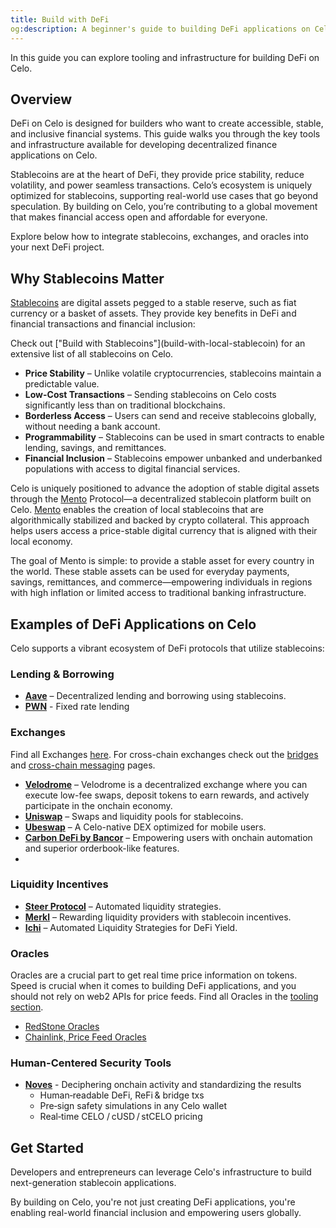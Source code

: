 ```yaml
---
title: Build with DeFi
og:description: A beginner's guide to building DeFi applications on Celo
---
```


In this guide you can explore tooling and infrastructure for building DeFi on Celo.

## Overview  

DeFi on Celo is designed for builders who want to create accessible, stable, and inclusive financial systems. This guide walks you through the key tools and infrastructure available for developing decentralized finance applications on Celo.

Stablecoins are at the heart of DeFi, they provide price stability, reduce volatility, and power seamless transactions. Celo’s ecosystem is uniquely optimized for stablecoins, supporting real-world use cases that go beyond speculation. By building on Celo, you’re contributing to a global movement that makes financial access open and affordable for everyone.

Explore below how to integrate stablecoins, exchanges, and oracles into your next DeFi project.

## Why Stablecoins Matter  

[Stablecoins](build-with-local-stablecoin) are digital assets pegged to a stable reserve, such as fiat currency or a basket of assets. They provide key benefits in DeFi and financial transactions and financial inclusion:  

<Info>
Check out ["Build with Stablecoins"](build-with-local-stablecoin) for an extensive list of all stablecoins on Celo.
</Info>

- **Price Stability** – Unlike volatile cryptocurrencies, stablecoins maintain a predictable value.  
- **Low-Cost Transactions** – Sending stablecoins on Celo costs significantly less than on traditional blockchains.  
- **Borderless Access** – Users can send and receive stablecoins globally, without needing a bank account.  
- **Programmability** – Stablecoins can be used in smart contracts to enable lending, savings, and remittances.  
- **Financial Inclusion** – Stablecoins empower unbanked and underbanked populations with access to digital financial services.  

Celo is uniquely positioned to advance the adoption of stable digital assets through the [Mento](https://www.mento.org/) Protocol—a decentralized stablecoin platform built on Celo. [Mento](https://www.mento.org/) enables the creation of local stablecoins that are algorithmically stabilized and backed by crypto collateral. This approach helps users access a price-stable digital currency that is aligned with their local economy.

The goal of Mento is simple: to provide a stable asset for every country in the world. These stable assets can be used for everyday payments, savings, remittances, and commerce—empowering individuals in regions with high inflation or limited access to traditional banking infrastructure.

## Examples of DeFi Applications on Celo  

Celo supports a vibrant ecosystem of DeFi protocols that utilize stablecoins:  

### Lending & Borrowing  

- **[Aave](https://aave.com/)** – Decentralized lending and borrowing using stablecoins.
- **[PWN](https://pwn.xyz/)**  - Fixed rate lending

### Exchanges

Find all Exchanges [here](/about-celo/exchanges). For cross-chain exchanges check out the [bridges](/developer/bridges) and [cross-chain messaging](/developer/bridges/cross-chain-messaging) pages. 

- **[Velodrome](https://velodrome.finance/)** – Velodrome is a decentralized exchange where you can execute low-fee swaps, deposit tokens to earn rewards, and actively participate in the onchain economy.
- **[Uniswap](https://app.uniswap.org/)** – Swaps and liquidity pools for stablecoins.  
- **[Ubeswap](https://ubeswap.org/)** – A Celo-native DEX optimized for mobile users.  
- **[Carbon DeFi by Bancor](https://www.carbondefi.xyz/)** – Empowering users with onchain automation and superior orderbook-like features. 
- 

### Liquidity Incentives  

- **[Steer Protocol](https://steer.finance/)** – Automated liquidity strategies.  
- **[Merkl](https://app.merkl.xyz/)** – Rewarding liquidity providers with stablecoin incentives.
- **[Ichi](https://www.ichi.org/)** – Automated Liquidity Strategies for DeFi Yield.

### Oracles

Oracles are a crucial part to get real time price information on tokens. Speed is crucial when it comes to building DeFi applications, and you should not rely on web2 APIs for price feeds. Find all Oracles in the [tooling section](/developer/oracles).

- [RedStone Oracles](/developer/oracles/redstone)
- [Chainlink, Price Feed Oracles](https://docs.chain.link/data-feeds/price-feeds/addresses?network=celo)

### Human-Centered Security Tools

- **[Noves](https://docs.noves.fi/reference/api-overview)** - Deciphering onchain activity and standardizing the results
  - Human‑readable DeFi, ReFi & bridge txs
  - Pre‑sign safety simulations in any Celo wallet
  - Real‑time CELO / cUSD / stCELO pricing

## Get Started  

Developers and entrepreneurs can leverage Celo's infrastructure to build next-generation stablecoin applications.  

By building on Celo, you're not just creating DeFi applications, you're enabling real-world financial inclusion and empowering users globally.  